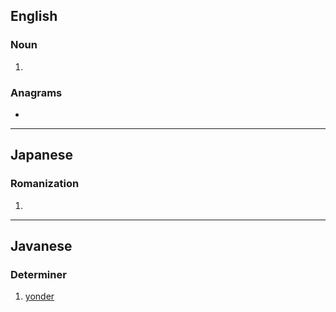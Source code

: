 {{also|käen|kän|k'än}}
==English==

===Noun===
{{en-noun}}

# {{synonym of|khene|lang=en}}

===Anagrams===
* {{anagrams|en|a=aekn|Kane|Kean|aken|enka|nake}}

----

==Japanese==

===Romanization===
{{ja-romaji}}

# {{ja-romanization of|かえん}}

----

==Javanese==

===Determiner===
{{head|jv|determiner}}

# {{label|jv|Cirebon}} [[yonder]]